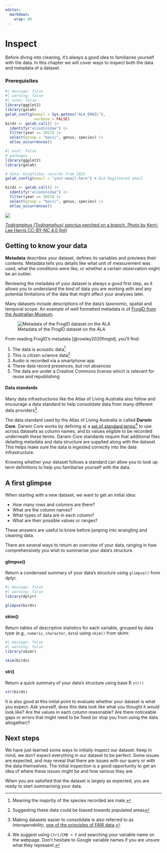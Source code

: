 ```yaml
---
editor: 
  markdown: 
    wrap: 80
---
```


# Inspect

Before diving into cleaning, it's always a good idea to familiarise
yourself with the data. In this chapter we will cover ways to inspect both the
data and metadata of a dataset.

### Prerequisites

```r
#| message: false
#| warning: false
#| echo: false
library(ggplot2)
library(galah)
galah_config(email = Sys.getenv("ALA_EMAIL"),
             verbose = FALSE)
birds <- galah_call() |>
  identify("alcedinidae") |>
  filter(year == 2023) |>
  select(group = "basic", genus, species) |>
  atlas_occurrences()
```

```r
#| eval: false
# packages
library(ggplot2)
library(galah)

# data: Kingfisher records from 2023
galah_config(email = "your-email-here") # ALA Registered email

birds <- galah_call() |>
  identify("alcedinidae") |>
  filter(year == 2023) |>
  select(group = "basic", genus, species) |>
  atlas_occurrences()
```

:::{.aside}

<img class = "rounded" src="https://ala-images.s3.ap-southeast-2.amazonaws.com/store/2/5/1/d/9525c6da-fd47-41fa-8eff-55c6747ed152/original"></img>

::: {.figure-caption}
[*Todiramphus (Todiramphus) sanctus* perched on a branch. Photo by Kerri-Lee Harris CC-BY-NC 4.0
(Int)](https://biocache.ala.org.au/occurrences/77b8aac0-18af-4ec6-a03c-ff825859a6f3)
:::
:::

## Getting to know your data

**Metadata** describes your dataset, defines its variables and previews their
contents. Metadata tells you details like what unit of
measurement was used, what the conditions were like, or whether a
certain observation might be an outlier.

Reviewing the metadata of your dataset is always a good first step, as it allows
you to understand the kind of data you are working with and any potential
limitations of the data that might affect your analyses later.

Many datasets include descriptions of the data's taxonomic, spatial and temporal
scope. An example of well formatted metadata is of [FrogID from the Australian
Museum](https://collections.ala.org.au/public/show/dr14760).

![Metadata of the FrogID dataset on the ALA](images/example_frogid.png)

From reading FrogID's metadata [@rowley2020frogid], you'll find:

1.  The data is acoustic data[^1]
2.  This is citizen science data[^2]
3.  Audio is recorded via a smartphone app
4.  These data record presences, but not absences
5.  The data are under a Creative Commons license which is relevant for reuse and republishing

[^1]: Meaning the majority of the species recorded are male.
[^2]: Suggesting these data could be biased towards populated areas
[^3]: As a result, the authors recommend filtering data to `geographic uncertainty of <3000m` if you require high coordinate precision 

<!-- Is the third footnote [^3] meant to correspond to the third point :~) OT-->


::: {.callout-note collapse="true"}

#### Data standards

Many data infrastructures like the Atlas of Living Australia also follow and encourage a data
standard to help consolidate data from many different data
providers[^inspect-1].

The data standard used by the Atlas of Living Australia is called **Darwin Core**.
Darwin Core works by defining a) a [set of standard terms](https://dwc.tdwg.org/terms/)[^inspect-2] 
to use across datasets as column names, and b) values eligible to be recorded
underneath these terms. Darwin Core standards require that additional files 
detailing metadata and data structure are supplied along with the dataset. This 
helps make sure the data is ingested correctly into the data infrastructure.

Knowing whether your dataset follows a standard can allow you to look up term
definitions to help you familiarise yourself with the data.
:::

[^inspect-1]: Making datasets easier to consolidate is also referred to as
    *interoperability*, [one of the principles of FAIR
    data](https://ardc.edu.au/resource/fair-data/).

[^inspect-2]: We suggest using `Ctrl/CMD + F` and searching your variable name
    on the webpage. Don't hesitate to Google variable names if you are unsure
    what they represent.

## A first glimpse

When starting with a new dataset, we want to get an initial idea:

  * How many rows and columns are there? 
  * What are the column names? 
  * What types of data are in each column? 
  * What are their possible values or ranges? 
  
These answers are useful to know before jumping into wrangling and cleaning data.

There are several ways to return an overview of your data, ranging in how
comprehensively you wish to summarise your data's structure.

::: {.panel-tabset .nav-pills}
#### glimpse()

Return a condensed summary of your data's structure using `glimpse()` from
dplyr.

```r
#| message: false
#| warning: false
library(dplyr)

glimpse(birds)
```

#### skim()

Return tables of descriptive statistics for each variable, grouped by data type
(e.g., `numeric`, `character`, `date`) using `skim()` from skimr.

```r
#| message: false
#| warning: false
library(skimr)

skim(birds)
```

#### str()

Return a quick summary of your data's structure using base R `str()`

```r
str(birds)
```
:::

It is also good at this initial point to evaluate whether your dataset is
what you expect. Ask yourself, does this data look like what you thought it would look like? Are the values in each column reasonable? Are there noticeable gaps or errors that might need
to be fixed (or stop you from using the data altogether)?

## Next steps

We have just learned some ways to initially inspect our dataset. Keep in mind, we don't expect everything in our dataset to be perfect. Some issues are expected, and may reveal that there are issues with our query or with the data themselves. The
initial inspection is a good opportunity to get an idea of where these issues might be and how serious they are.

When you are satisfied that the dataset is largely as expected, you are ready to start summarising your data.


